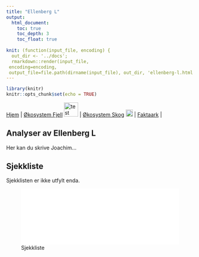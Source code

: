 ```yaml
---
title: "Ellenberg L"
output:
  html_document:
    toc: true
    toc_depth: 3
    toc_float: true
    
knit: (function(input_file, encoding) {
  out_dir <- '../docs';
  rmarkdown::render(input_file,
 encoding=encoding,
 output_file=file.path(dirname(input_file), out_dir, 'ellenberg-l.html'))})
---
```


```r
library(knitr)
knitr::opts_chunk$set(echo = TRUE)
```


[Hjem](https://ninanor.github.io/IBECA) | 
[Økosystem Fjell](https://ninanor.github.io/IBECA/fjell)
![test](../figures/fjellLogo.png){width=1cm} |
[Økosystem Skog](https://ninanor.github.io/IBECA/skog)
![test](../figures/skogLogo.png){width=0.5cm} |
[Faktaark](https://ninanor.github.io/IBECA/faktaark) |


## Analyser av Ellenberg L
Her kan du skrive Joachim...



## Sjekkliste
Sjekklisten er ikke utfylt enda.

![Sjekkliste](../output/test/abc.pdf){width=100%}


